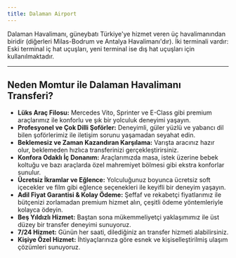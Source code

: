 ```yaml
---
title: Dalaman Airport
---
```


Dalaman Havalimanı, güneybatı Türkiye'ye hizmet veren üç havalimanından biridir (diğerleri Milas-Bodrum ve Antalya Havalimanı'dır). İki terminali vardır: Eski terminal iç hat uçuşları, yeni terminal ise dış hat uçuşları için kullanılmaktadır.

---

## Neden Momtur ile Dalaman Havalimanı Transferi?

- **Lüks Araç Filosu:** Mercedes Vito, Sprinter ve E-Class gibi premium araçlarımız ile konforlu ve şık bir yolculuk deneyimi yaşayın.
- **Profesyonel ve Çok Dilli Şoförler:** Deneyimli, güler yüzlü ve yabancı dil bilen şoförlerimiz ile iletişim sorunu yaşamadan seyahat edin.
- **Beklemesiz ve Zaman Kazandıran Karşılama:** Varışta aracınız hazır olur, beklemeden hızlıca transferinizi gerçekleştirirsiniz.
- **Konfora Odaklı İç Donanım:** Araçlarımızda masa, istek üzerine bebek koltuğu ve bazı araçlarda özel mahremiyet bölmesi gibi ekstra konforlar sunulur.
- **Ücretsiz İkramlar ve Eğlence:** Yolculuğunuz boyunca ücretsiz soft içecekler ve film gibi eğlence seçenekleri ile keyifli bir deneyim yaşayın.
- **Adil Fiyat Garantisi & Kolay Ödeme:** Şeffaf ve rekabetçi fiyatlarımız ile bütçenizi zorlamadan premium hizmet alın, çeşitli ödeme yöntemleriyle kolayca ödeyin.
- **Beş Yıldızlı Hizmet:** Baştan sona mükemmeliyetçi yaklaşımımız ile üst düzey bir transfer deneyimi sunuyoruz.
- **7/24 Hizmet:** Günün her saati, dilediğiniz an transfer hizmeti alabilirsiniz.
- **Kişiye Özel Hizmet:** İhtiyaçlarınıza göre esnek ve kişiselleştirilmiş ulaşım çözümleri sunuyoruz.
